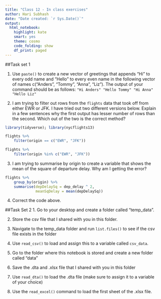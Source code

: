 ```yaml
---
title: "Class 12 - In class exercises"
author: Hari Subhash
date: "Date created: `r Sys.Date()`"
output:
  html_notebook:
    highlight: kate
    smart: yes
    theme: cosmo
    code_folding: show
    df_print: paged
---
```


##Task set 1

1. Use `paste()` to create a new vector of greetings that appends "Hi" to every odd name and "Hello" to every even name in the following vector of names c("Anders", "Tommy", "Anna", "Liz"). The output of your command should be as follows: `"Hi Anders" "Hello Tommy" "Hi Anna" "Hello Liz"`

2. I am trying to filter out rows from the `flights` data that took off from either EWR or JFK. I have tried out two different versions below. Explain in a few sentences why the first output has lesser number of rows than the second. Which out of the two is the correct method?

```r
library(tidyverse); library(nycflights13)

flights %>% 
    filter(origin == c("EWR", "JFK"))
```

```r
flights %>% 
    filter(origin %in% c("EWR", "JFK"))
```

3. I am trying to summarise by origin to create a variable that shows the mean of the square of departure delay. Why am I getting the error?
```r
flights %>% 
    group_by(origin) %>% 
    summarise(depDelaySq = dep_delay ^ 2,
              meanSqDelay = mean(depDelaySq))
```

4. Correct the code above.


##Task Set 2
1. Go to your desktop and create a folder called "temp_data".

2. Store the csv file that I shared with you in this folder.

3. Navigate to the temp_data folder and run `list.files()` to see if the csv file exists in the folder

4. Use `read_csv()` to load and assign this to a variable called `csv_data`.

5. Go to the folder where this notebook is stored and create a new folder called "data"

6. Save the .dta and .xlsx file that I shared with you in this folder

7. Use `read_dta()` to load the .dta file (make sure to assign it to a variable of your choice)

8. Use the `read_excel()` command to load the first sheet of the .xlsx file.



